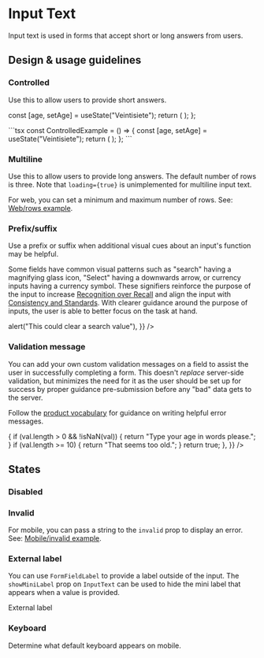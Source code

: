 
<Meta title="Components/Forms and Inputs/InputText" component={InputText} />

# Input Text

Input text is used in forms that accept short or long answers from users.

## Design & usage guidelines

### Controlled

Use this to allow users to provide short answers.

  const [age, setAge] = useState("Veintisiete");
  return (
    <InputText
      value={age}
      onChange={setAge}
      name="age"
      placeholder="Age in words"
    />
  );
};

<Canvas>
  <ControlledExample />
</Canvas>

<Disclosure title="Show code">
```tsx
const ControlledExample = () => {
  const [age, setAge] = useState("Veintisiete");
  return (
    <InputText
      value={age}
      onChange={setAge}
      name="age"
      placeholder="Age in words"
    />
  );
};
```
</Disclosure>

### Multiline

Use this to allow users to provide long answers. The default number of rows is
three. Note that `loading={true}` is unimplemented for multiline input text.

For web, you can set a minimum and maximum number of rows. See:
[Web/rows example](../?path=/story/components-forms-and-inputs-inputtext-web--multiline).

<Canvas>
  <InputText multiline={true} placeholder="Describe your age" />
</Canvas>

### Prefix/suffix

Use a prefix or suffix when additional visual cues about an input's function may
be helpful.

Some fields have common visual patterns such as "search" having a magnifying
glass icon, "Select" having a downwards arrow, or currency inputs having a
currency symbol. These signifiers reinforce the purpose of the input to increase
[Recognition over Recall](https://www.nngroup.com/articles/ten-usability-heuristics/)
and align the input with
[Consistency and Standards](https://www.nngroup.com/articles/ten-usability-heuristics/).
With clearer guidance around the purpose of inputs, the user is able to better
focus on the task at hand.

<Canvas>
  <Content>
    <InputText
      defaultValue="1,000,000"
      placeholder="Invoice Total"
      prefix={{ label: "$", icon: "invoice" }}
      suffix={{ label: ".00" }}
    />
    <InputText
      placeholder="Search"
      prefix={{ icon: "search" }}
      suffix={{
        icon: "cross",
        ariaLabel: "clear search",
        onClick: () => alert("This could clear a search value"),
      }}
    />
  </Content>
</Canvas>

### Validation message

You can add your own custom validation messages on a field to assist the user in
successfully completing a form. This doesn't _replace_ server-side validation,
but minimizes the need for it as the user should be set up for success by proper
guidance pre-submission before any "bad" data gets to the server.

Follow the
[product vocabulary](../?path=/docs/content-product-vocabulary--docs#general-phrasing)
for guidance on writing helpful error messages.

<Canvas>
  <InputText
    placeholder="What's your age"
    validations={{
      required: {
        value: true,
        message: "You have to tell us your age",
      },
      validate: val => {
        if (val.length > 0 && !isNaN(val)) {
          return "Type your age in words please.";
        }
        if (val.length >= 10) {
          return "That seems too old.";
        }
        return true;
      },
    }}
  />
</Canvas>

## States

### Disabled

<Canvas>
  <InputText
    placeholder="Credit card"
    value="**** **** **** 1234"
    disabled={true}
  />
</Canvas>

### Invalid

For mobile, you can pass a string to the `invalid` prop to display an error.
See:
[Mobile/invalid example](../?path=/story/components-forms-and-inputs-inputtext-mobile--invalid).

<Canvas>
  <InputText placeholder="Email" value="atlantis" invalid={true} />
</Canvas>

### External label

You can use `FormFieldLabel` to provide a label outside of the input. The
`showMiniLabel` prop on `InputText` can be used to hide the mini label that
appears when a value is provided.

<style>
  {`
  .fullWidth {
    width: 100%;
  }
`}
</style>

<Canvas>
  <div className="fullWidth">
    <FormFieldLabel external={true} htmlFor="ext-input">
      External label
    </FormFieldLabel>
    <InputText
      showMiniLabel={false}
      placeholder="You can still have a placeholder"
      id="ext-input"
    />
  </div>
</Canvas>

### Keyboard

Determine what default keyboard appears on mobile.

<Canvas>
  <InputText placeholder="Describe your age" keyboard="numeric" />
</Canvas>
